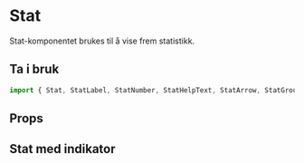 
<Meta of={StatStories} />

# Stat

Stat-komponentet brukes til å vise frem statistikk.

## Ta i bruk

```jsx
import { Stat, StatLabel, StatNumber, StatHelpText, StatArrow, StatGroup } from "@kvib/react";
```

## Props

<Canvas of={StatStories.Stat} />

## Stat med indikator

<Canvas of={StatStories.StatIndicator} />
